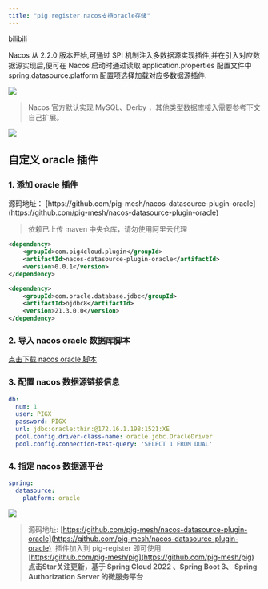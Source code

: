 ```yaml
---
title: "pig register nacos支持oracle存储"
---
```


[bilibili](https://player.bilibili.com/player.html?bvid=BV1sM411h7t8)

Nacos 从 2.2.0 版本开始,可通过 SPI 机制注入多数据源实现插件,并在引入对应数据源实现后,便可在 Nacos 启动时通过读取 application.properties 配置文件中 spring.datasource.platform 配置项选择加载对应多数据源插件.



![](https://minio.pigx.vip/oss/202212/1671179590.jpg)



> Nacos 官方默认实现 MySQL、Derby ，其他类型数据库接入需要参考下文自己扩展。
>



![](https://minio.pigx.vip/oss/202212/1671180565.png)



## 自定义 oracle 插件


### 1. 添加 oracle 插件


<Warning>
源码地址： [https://github.com/pig-mesh/nacos-datasource-plugin-oracle](https://github.com/pig-mesh/nacos-datasource-plugin-oracle)


</Warning>



> 依赖已上传 maven 中央仓库，请勿使用阿里云代理
>



```xml
<dependency>
    <groupId>com.pig4cloud.plugin</groupId>
    <artifactId>nacos-datasource-plugin-oracle</artifactId>
    <version>0.0.1</version>
</dependency>

<dependency>
    <groupId>com.oracle.database.jdbc</groupId>
    <artifactId>ojdbc8</artifactId>
    <version>21.3.0.0</version>
</dependency>
```



### 2. 导入 nacos oracle 数据库脚本


[点击下载 nacos oracle 脚本](https://github.com/pig-mesh/nacos-datasource-plugin-oracle/tree/master/sql)



### 3. 配置 nacos 数据源链接信息


```yaml
db:
  num: 1
  user: PIGX
  password: PIGX
  url: jdbc:oracle:thin:@172.16.1.198:1521:XE
  pool.config.driver-class-name: oracle.jdbc.OracleDriver
  pool.config.connection-test-query: 'SELECT 1 FROM DUAL'
```



### 4. 指定 nacos 数据源平台


```yaml
spring:
  datasource:
    platform: oracle
```



![](https://minio.pigx.vip/oss/202212/1671184577.png)



>  
>

>  
>
> 源码地址: [https://github.com/pig-mesh/nacos-datasource-plugin-oracle](https://github.com/pig-mesh/nacos-datasource-plugin-oracle)  插件加入到 pig-register 即可使用  
[https://github.com/pig-mesh/pig](https://github.com/pig-mesh/pig) **点击Star关注更新，基于 Spring Cloud 2022 、Spring Boot 3、 Spring Authorization Server 的微服务平台**
>

